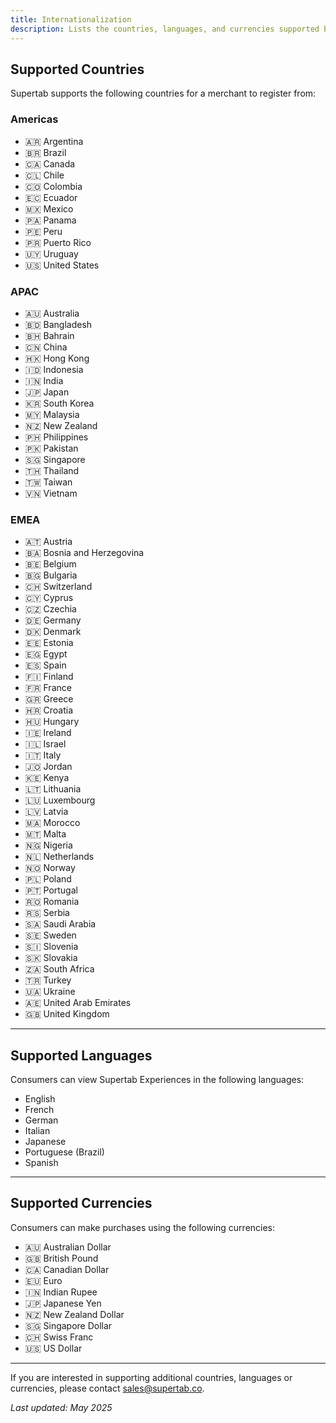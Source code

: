 ```yaml
---
title: Internationalization
description: Lists the countries, languages, and currencies supported by Supertab for merchants and consumers.
---
```


## Supported Countries
Supertab supports the following countries for a merchant to register from:

### Americas

<div style={{ columns: 2, gap: '2rem' }}>

* 🇦🇷 Argentina
* 🇧🇷 Brazil
* 🇨🇦 Canada
* 🇨🇱 Chile
* 🇨🇴 Colombia
* 🇪🇨 Ecuador
* 🇲🇽 Mexico
* 🇵🇦 Panama
* 🇵🇪 Peru
* 🇵🇷 Puerto Rico
* 🇺🇾 Uruguay
* 🇺🇸 United States

</div>

### APAC

<div style={{ columns: 2, gap: '2rem' }}>

* 🇦🇺 Australia
* 🇧🇩 Bangladesh
* 🇧🇭 Bahrain
* 🇨🇳 China
* 🇭🇰 Hong Kong
* 🇮🇩 Indonesia
* 🇮🇳 India
* 🇯🇵 Japan
* 🇰🇷 South Korea
* 🇲🇾 Malaysia
* 🇳🇿 New Zealand
* 🇵🇭 Philippines
* 🇵🇰 Pakistan
* 🇸🇬 Singapore
* 🇹🇭 Thailand
* 🇹🇼 Taiwan
* 🇻🇳 Vietnam

</div>

### EMEA

<div style={{ columns: 2, gap: '2rem' }}>

* 🇦🇹 Austria
* 🇧🇦 Bosnia and Herzegovina
* 🇧🇪 Belgium
* 🇧🇬 Bulgaria
* 🇨🇭 Switzerland
* 🇨🇾 Cyprus
* 🇨🇿 Czechia
* 🇩🇪 Germany
* 🇩🇰 Denmark
* 🇪🇪 Estonia
* 🇪🇬 Egypt
* 🇪🇸 Spain
* 🇫🇮 Finland
* 🇫🇷 France
* 🇬🇷 Greece
* 🇭🇷 Croatia
* 🇭🇺 Hungary
* 🇮🇪 Ireland
* 🇮🇱 Israel
* 🇮🇹 Italy
* 🇯🇴 Jordan
* 🇰🇪 Kenya
* 🇱🇹 Lithuania
* 🇱🇺 Luxembourg
* 🇱🇻 Latvia
* 🇲🇦 Morocco
* 🇲🇹 Malta
* 🇳🇬 Nigeria
* 🇳🇱 Netherlands
* 🇳🇴 Norway
* 🇵🇱 Poland
* 🇵🇹 Portugal
* 🇷🇴 Romania
* 🇷🇸 Serbia
* 🇸🇦 Saudi Arabia
* 🇸🇪 Sweden
* 🇸🇮 Slovenia
* 🇸🇰 Slovakia
* 🇿🇦 South Africa
* 🇹🇷 Turkey
* 🇺🇦 Ukraine
* 🇦🇪 United Arab Emirates
* 🇬🇧 United Kingdom

</div>

---

## Supported Languages

Consumers can view Supertab Experiences in the following languages:

* English
* French
* German
* Italian
* Japanese
* Portuguese (Brazil)
* Spanish

---

## Supported Currencies

Consumers can make purchases using the following currencies:

* 🇦🇺 Australian Dollar
* 🇬🇧 British Pound
* 🇨🇦 Canadian Dollar
* 🇪🇺 Euro
* 🇮🇳 Indian Rupee
* 🇯🇵 Japanese Yen
* 🇳🇿 New Zealand Dollar
* 🇸🇬 Singapore Dollar
* 🇨🇭 Swiss Franc
* 🇺🇸 US Dollar

---

If you are interested in supporting additional countries, languages or currencies, please contact [sales@supertab.co](mailto:sales@supertab.co).

*Last updated: May 2025*

